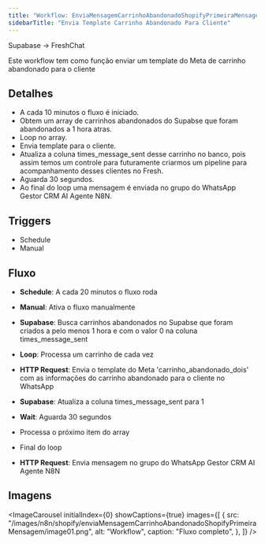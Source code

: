 ```yaml
---
title: "Workflow: EnviaMensagemCarrinhoAbandonadoShopifyPrimeiraMensagem (Supabase → FreshChat)"
sidebarTitle: "Envia Template Carrinho Abandonado Para Cliente"
---
```



<Info>Supabase → FreshChat</Info>

<Info>
  Este workflow tem como função enviar um template do Meta de carrinho
  abandonado para o cliente
</Info>

## Detalhes

- A cada 10 minutos o fluxo é iniciado.
- Obtem um array de carrinhos abandonados do Supabse que foram abandonados a 1 hora atras.
- Loop no array.
- Envia template para o cliente.
- Atualiza a coluna times_message_sent desse carrinho no banco, pois assim temos um controle para futuramente criarmos um pipeline para acompanhamento desses clientes no Fresh.
- Aguarda 30 segundos.
- Ao final do loop uma mensagem é enviada no grupo do WhatsApp Gestor CRM AI Agente N8N.

## Triggers

- Schedule
- Manual

## Fluxo

- **Schedule**: A cada 20 minutos o fluxo roda
- **Manual**: Ativa o fluxo manualmente

- **Supabase**: Busca carrinhos abandonados no Supabse que foram criados a pelo menos 1 hora e com o valor 0 na coluna times_message_sent
- **Loop**: Processa um carrinho de cada vez
- **HTTP Request**: Envia o template do Meta 'carrinho_abandonado_dois' com as informações do carrinho abandonado para o cliente no WhatsApp
- **Supabase**: Atualiza a coluna times_message_sent para 1
- **Wait**: Aguarda 30 segundos
- Processa o próximo item do array
- Final do loop
- **HTTP Request**: Envia mensagem no grupo do WhatsApp Gestor CRM AI Agente N8N

## Imagens

<ImageCarousel
  initialIndex={0}
  showCaptions={true}
  images={[
    {
      src: "/images/n8n/shopify/enviaMensagemCarrinhoAbandonadoShopifyPrimeiraMensagem/image01.png",
      alt: "Workflow",
      caption: "Fluxo completo",
    },
  ]}
/>

